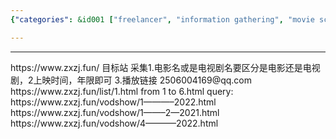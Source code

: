 ```yaml
---
{"categories": &id001 ["freelancer", "information gathering", "movie scraping"], "category": "Web Scraping", "date": "2022-02-17 16:27:21", "description": "This article discusses the process of creating a scraper to collect information from the movie site https://www.zxzj.fun/. The scraper gathers details such as movie and TV show names, release dates, and playback links. It also distinguishes between films and series and provides contact information for more details.", "tags": *id001, "title": "Movie Site Scraping 1"}

---
```


------
https://www.zxzj.fun/  目标站
采集1.电影名或是电视剧名要区分是电影还是电视剧，2上映时间，年限即可  3.播放链接
2506004169@qq.com
https://www.zxzj.fun/list/1.html
from 1 to 6.html
query:
https://www.zxzj.fun/vodshow/1-----------2022.html
https://www.zxzj.fun/vodshow/1--------2---2021.html
https://www.zxzj.fun/vodshow/4-----------2022.html
